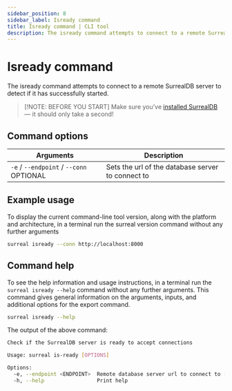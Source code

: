 ```yaml
---
sidebar_position: 8
sidebar_label: Isready command
title: Isready command | CLI tool
description: The isready command attempts to connect to a remote SurrealDB server to detect if it has successfully started.
---
```


# Isready command

The isready command attempts to connect to a remote SurrealDB server to detect if it has successfully started.

> [!NOTE: BEFORE YOU START]
> Make sure you’ve [installed SurrealDB](/docs/surrealdb/installation) — it should only take a second!

## Command options

<table>
    <thead>
        <tr>
            <th colspan="2">Arguments</th>
            <th>Description</th>
        </tr>
    </thead>  
    <tbody>
        <tr>
            <td colspan="2">
                <code>-e</code> / <code>--endpoint</code> / <code>--conn </code>
                <l className='grey'>OPTIONAL</l>
            </td>
            <td>
        Sets the url of the database server to connect to
            </td>
        </tr>
    </tbody>
</table>

## Example usage

To display the current command-line tool version, along with the platform and architecture, in a terminal run the surreal version command without any further arguments

```bash 
surreal isready --conn http://localhost:8000
```

## Command help

To see the help information and usage instructions, in a terminal run the `surreal isready --help` command without any further arguments. This command gives general information on the arguments, inputs, and additional options for the export command.

```bash
surreal isready --help
```

The output of the above command:

```bash
Check if the SurrealDB server is ready to accept connections

Usage: surreal is-ready [OPTIONS]

Options:
  -e, --endpoint <ENDPOINT>  Remote database server url to connect to [default: ws://localhost:8000] [aliases: conn]
  -h, --help                 Print help
```